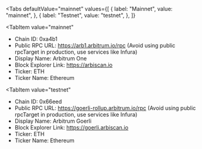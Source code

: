 
<Tabs
 defaultValue="mainnet"
  values={[
    { label: "Mainnet", value: "mainnet", },
    { label: "Testnet", value: "testnet", },
  ]}
>
<TabItem
  value="mainnet"
>

- Chain ID: 0xa4b1
- Public RPC URL: https://arb1.arbitrum.io/rpc (Avoid using public rpcTarget in production, use
  services like Infura)
- Display Name: Arbitrum One
- Block Explorer Link: https://arbiscan.io
- Ticker: ETH
- Ticker Name: Ethereum

</TabItem>

<TabItem
  value="testnet"
>

- Chain ID: 0x66eed
- Public RPC URL: https://goerli-rollup.arbitrum.io/rpc (Avoid using public rpcTarget in production,
  use services like Infura)
- Display Name: Arbitrum Goerli
- Block Explorer Link: https://goerli.arbiscan.io
- Ticker: ETH
- Ticker Name: Ethereum

</TabItem>
</Tabs>
